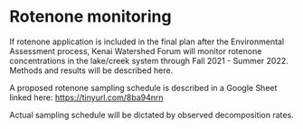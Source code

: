 # Rotenone monitoring

If rotenone application is included in the final plan after the Environmental Assessment process, Kenai Watershed Forum will monitor rotenone concentrations in the lake/creek system through Fall 2021 - Summer 2022.  Methods and results will be described here.

A proposed rotenone sampling schedule is described in a Google Sheet linked here: <https://tinyurl.com/8ba94nrn>

Actual sampling schedule will be dictated by observed decomposition rates.
